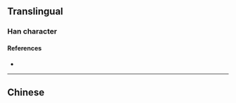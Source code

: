 {{character info}}
==Translingual==

===Han character===
{{Han char|rn=86|rad=火|as=09|sn=13|four=|canj=FTPO|ids=⿰火㒸}}

====References====
* {{Han ref|kx=0678.060|dkj=19234|hdz=32219.040|uh=716B|ud=29035}}

----

==Chinese==
{{zh-see|燧|a}}